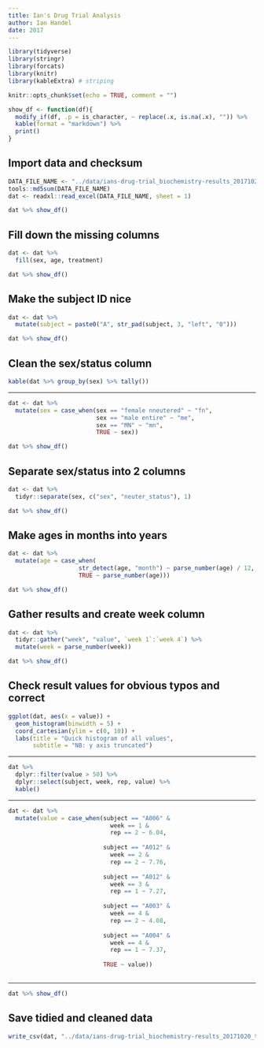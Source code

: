 ```yaml
---
title: Ian's Drug Trial Analysis
author: Ian Handel
date: 2017
---
```



```r
library(tidyverse)
library(stringr)
library(forcats)
library(knitr)
library(kableExtra) # striping

knitr::opts_chunk$set(echo = TRUE, comment = "")

show_df <- function(df){
  modify_if(df, .p = is_character, ~ replace(.x, is.na(.x), "")) %>%
  kable(format = "markdown") %>% 
  print()
}
```

## Import data and checksum

```r
DATA_FILE_NAME <- "../data/ians-drug-trial_biochemistry-results_20171020.xlsx"
tools::md5sum(DATA_FILE_NAME)
dat <- readxl::read_excel(DATA_FILE_NAME, sheet = 1)
```
  
  
```r
dat %>% show_df()
```
## Fill down the missing columns

```r
dat <- dat %>% 
  fill(sex, age, treatment)
```
```r
dat %>% show_df()
```
## Make the subject ID nice

```r
dat <- dat %>% 
  mutate(subject = paste0("A", str_pad(subject, 3, "left", "0")))
```

```r
dat %>% show_df()
```
## Clean the sex/status column

```r
kable(dat %>% group_by(sex) %>% tally())
```

---

```r
dat <- dat %>%
  mutate(sex = case_when(sex == "female nneutered" ~ "fn",
                         sex == "male entire" ~ "me",
                         sex == "MN" ~ "mn",
                         TRUE ~ sex))
```

```r
dat %>% show_df()
```

## Separate sex/status into 2 columns

```r
dat <- dat %>% 
  tidyr::separate(sex, c("sex", "neuter_status"), 1)
```

```r
dat %>% show_df()
```

## Make ages in months into years

```r
dat <- dat %>%
  mutate(age = case_when(
                    str_detect(age, "month") ~ parse_number(age) / 12,
                    TRUE ~ parse_number(age)))
```

```r
dat %>% show_df()
```
## Gather results and create week column

```r
dat <- dat %>%
  tidyr::gather("week", "value", `week 1`:`week 4`) %>% 
  mutate(week = parse_number(week))
```

```r
dat %>% show_df()
```

## Check result values for obvious typos and correct

```r
ggplot(dat, aes(x = value)) +
  geom_histogram(binwidth = 5) +
  coord_cartesian(ylim = c(0, 10)) + 
  labs(title = "Quick histogram of all values",
       subtitle = "NB: y axis truncated")
```

---

```r
dat %>% 
  dplyr::filter(value > 50) %>% 
  dplyr::select(subject, week, rep, value) %>% 
  kable()
```
---

```r

dat <- dat %>%
  mutate(value = case_when(subject == "A006" &
                             week == 1 &
                             rep == 2 ~ 6.04,
                           
                           subject == "A012" &
                             week == 2 &
                             rep == 2 ~ 7.76,
                           
                           subject == "A012" &
                             week == 3 &
                             rep == 1 ~ 7.27,
                           
                           subject == "A003" &
                             week == 4 &
                             rep == 2 ~ 4.08,
                           
                           subject == "A004" &
                             week == 4 &
                             rep == 1 ~ 7.37,
                           
                           TRUE ~ value))
  
```
---

```r
dat %>% show_df()
```

## Save tidied and cleaned data

```r
write_csv(dat, "../data/ians-drug-trial_biochemistry-results_20171020_tidied.csv")
```


